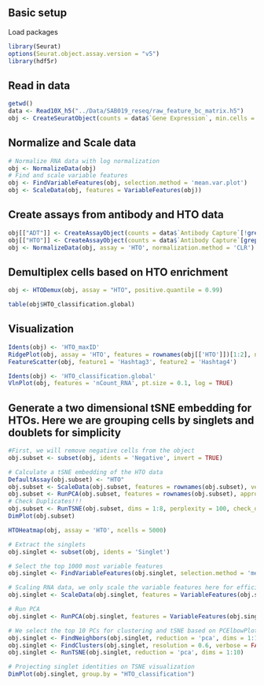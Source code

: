 ## Basic setup

Load packages

```r
library(Seurat)
options(Seurat.object.assay.version = "v5")
library(hdf5r)
```

## Read in data
```r
getwd()
data <- Read10X_h5("../Data/SAB019_reseq/raw_feature_bc_matrix.h5")
obj <- CreateSeuratObject(counts = data$`Gene Expression`, min.cells = 3, min.features = 100)
```


## Normalize and Scale data
```r
# Normalize RNA data with log normalization
obj <- NormalizeData(obj)
# Find and scale variable features
obj <- FindVariableFeatures(obj, selection.method = 'mean.var.plot')
obj <- ScaleData(obj, features = VariableFeatures(obj))
```


## Create assays from antibody and HTO data
```r
obj[["ADT"]] <- CreateAssayObject(counts = data$`Antibody Capture`[!grepl("Hashtag", rownames(data$`Antibody Capture`)), colnames(obj)])
obj[["HTO"]] <- CreateAssayObject(counts = data$`Antibody Capture`[grepl("Hashtag", rownames(data$`Antibody Capture`)), colnames(obj)])
obj <- NormalizeData(obj, assay = 'HTO', normalization.method = 'CLR')
```


## Demultiplex cells based on HTO enrichment
```r
obj <- HTODemux(obj, assay = "HTO", positive.quantile = 0.99)

table(obj$HTO_classification.global)
```


## Visualization
```r
Idents(obj) <- 'HTO_maxID'
RidgePlot(obj, assay = 'HTO', features = rownames(obj[['HTO']])[1:2], ncol = 2)
FeatureScatter(obj, feature1 = 'Hashtag3', feature2 = 'Hashtag4')

Idents(obj) <- 'HTO_classification.global'
VlnPlot(obj, features = 'nCount_RNA', pt.size = 0.1, log = TRUE)
```

## Generate a two dimensional tSNE embedding for HTOs. Here we are grouping cells by singlets and doublets for simplicity
```r
#First, we will remove negative cells from the object
obj.subset <- subset(obj, idents = 'Negative', invert = TRUE)

# Calculate a tSNE embedding of the HTO data
DefaultAssay(obj.subset) <- "HTO"
obj.subset <- ScaleData(obj.subset, features = rownames(obj.subset), verbose = FALSE)
obj.subset <- RunPCA(obj.subset, features = rownames(obj.subset), approx = FALSE)
# Check Duplicates!!!
obj.subset <- RunTSNE(obj.subset, dims = 1:8, perplexity = 100, check_duplicates = FALSE)
DimPlot(obj.subset)
```


```r
HTOHeatmap(obj, assay = 'HTO', ncells = 5000)
```


```r
# Extract the singlets
obj.singlet <- subset(obj, idents = 'Singlet')

# Select the top 1000 most variable features
obj.singlet <- FindVariableFeatures(obj.singlet, selection.method = 'mean.var.plot')

# Scaling RNA data, we only scale the variable features here for efficiency
obj.singlet <- ScaleData(obj.singlet, features = VariableFeatures(obj.singlet))

# Run PCA
obj.singlet <- RunPCA(obj.singlet, features = VariableFeatures(obj.singlet))

# We select the top 10 PCs for clustering and tSNE based on PCElbowPlot
obj.singlet <- FindNeighbors(obj.singlet, reduction = 'pca', dims = 1:10)
obj.singlet <- FindClusters(obj.singlet, resolution = 0.6, verbose = FALSE)
obj.singlet <- RunTSNE(obj.singlet, reduction = 'pca', dims = 1:10)

# Projecting singlet identities on TSNE visualization
DimPlot(obj.singlet, group.by = "HTO_classification")
```




